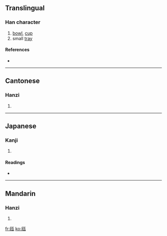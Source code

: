 {{see|甌}}
==Translingual==

===Han character===
{{Han char|rn=98|rad=瓦|as=04|sn=9|four=|canj=尸大一女弓 (SKMVN)}}

# [[bowl]], [[cup]]
# small [[tray]]

====References====
* {{Han ref|kx=0748.201|dkj=21464|dj=1157.070|hdz=21422.100|uh=74EF|ud=29935}}

----

==Cantonese==

===Hanzi===
{{yue-hanzi|jyut=|y=au1}}

# {{defn|Cantonese}}

----

==Japanese==

===Kanji===
{{ja-kanji|grade=|rs=瓦04}}

# {{defn|Japanese}}

====Readings====
* {{ja-readings|on=[[おう]] (ō)|kun=[[かめ]] (kame), [[ほとぎ]] (hotogi)}}

----

==Mandarin==

===Hanzi===
{{cmn-hanzi|tra=甌|pin=[[ōu]] ([[ou1]])|wg=ou<sup>1</sup>}}

# {{defn|Mandarin}}

[[fr:瓯]]
[[ko:瓯]]